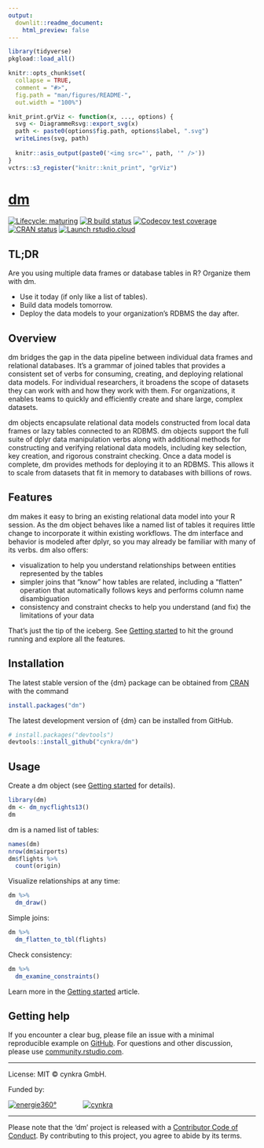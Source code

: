 ```yaml
---
output:
  downlit::readme_document:
    html_preview: false
---
```


<!-- README.md is generated from README.Rmd. Please edit that file -->

```r
library(tidyverse)
pkgload::load_all()

knitr::opts_chunk$set(
  collapse = TRUE,
  comment = "#>",
  fig.path = "man/figures/README-",
  out.width = "100%")

knit_print.grViz <- function(x, ..., options) {
  svg <- DiagrammeRsvg::export_svg(x)
  path <- paste0(options$fig.path, options$label, ".svg")
  writeLines(svg, path)
  
  knitr::asis_output(paste0('<img src="', path, '" />'))
}
vctrs::s3_register("knitr::knit_print", "grViz")
```

# [dm](https://cynkra.github.io/dm/)

<!-- badges: start -->
[![Lifecycle: maturing](https://img.shields.io/badge/lifecycle-maturing-blue.svg)](https://lifecycle.r-lib.org/articles/stages.html)
[![R build status](https://github.com/cynkra/dm/workflows/tic/badge.svg)](https://github.com/cynkra/dm/actions)
[![Codecov test coverage](https://codecov.io/gh/cynkra/dm/branch/master/graph/badge.svg)](https://app.codecov.io/gh/cynkra/dm?branch=master)
[![CRAN status](https://www.r-pkg.org/badges/version/dm)](https://CRAN.R-project.org/package=dm)
[![Launch rstudio.cloud](https://img.shields.io/badge/rstudio-cloud-blue.svg)](https://rstudio.cloud/project/523482)
<!-- badges: end -->

## TL;DR

Are you using multiple data frames or database tables in R? Organize them with dm.

- Use it today (if only like a list of tables).
- Build data models tomorrow.
- Deploy the data models to your organization's RDBMS the day after.


## Overview

dm bridges the gap in the data pipeline between individual data frames and relational databases.
It's a grammar of joined tables that provides a consistent set of verbs for consuming, creating, and deploying relational data models.
For individual researchers, it broadens the scope of datasets they can work with and how they work with them.
For organizations, it enables teams to quickly and efficiently create and share large, complex datasets.

dm objects encapsulate relational data models constructed from local data frames or lazy tables connected to an RDBMS.
dm objects support the full suite of dplyr data manipulation verbs along with additional methods for constructing and verifying relational data models, including key selection, key creation, and rigorous constraint checking.
Once a data model is complete, dm provides methods for deploying it to an RDBMS.
This allows it to scale from datasets that fit in memory to databases with billions of rows.

## Features

dm makes it easy to bring an existing relational data model into your R session.
As the dm object behaves like a named list of tables it requires little change to incorporate it within existing workflows.
The dm interface and behavior is modeled after dplyr, so you may already be familiar with many of its verbs.
dm also offers:

- visualization to help you understand relationships between entities represented by the tables
- simpler joins that "know" how tables are related, including a "flatten" operation that automatically follows keys and performs column name disambiguation
- consistency and constraint checks to help you understand (and fix) the limitations of your data

That's just the tip of the iceberg.
See [Getting started](https://cynkra.github.io/dm/articles/dm.html) to hit the ground running and explore all the features.


## Installation

The latest stable version of the {dm} package can be obtained from [CRAN](https://CRAN.R-project.org/package=dm) with the command

```r
install.packages("dm")
```

The latest development version of {dm} can be installed from GitHub.

```r
# install.packages("devtools")
devtools::install_github("cynkra/dm")
```

## Usage

Create a dm object (see [Getting started](https://cynkra.github.io/dm/articles/dm.html) for details).

```r
library(dm)
dm <- dm_nycflights13()
dm
```

dm is a named list of tables:

```r
names(dm)
nrow(dm$airports)
dm$flights %>%
  count(origin)
```

Visualize relationships at any time:

```r
dm %>%
  dm_draw()
```

Simple joins:

```r
dm %>%
  dm_flatten_to_tbl(flights)
```

Check consistency:

```r
dm %>%
  dm_examine_constraints()
```

Learn more in the [Getting started](https://cynkra.github.io/dm/articles/dm.html) article.

## Getting help

If you encounter a clear bug, please file an issue with a minimal reproducible example on [GitHub](https://github.com/cynkra/dm/issues).
For questions and other discussion, please use [community.rstudio.com](https://community.rstudio.com/).


---

License: MIT © cynkra GmbH.

Funded by:

[![energie360°](man/figures/energie-72.png)](https://www.energie360.ch/de/)
<span style="padding-right:50px">
</span>
[![cynkra](man/figures/cynkra-72.png)](https://www.cynkra.com/)

---

Please note that the 'dm' project is released with a [Contributor Code of Conduct](https://cynkra.github.io/dm/CODE_OF_CONDUCT.html).
By contributing to this project, you agree to abide by its terms.
